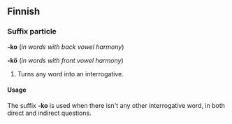 ==Finnish==

===Suffix particle===
'''-ko''' (''in words with back vowel harmony'')

'''-kö''' (''in words with front vowel harmony'')

# Turns any word into an interrogative.

====Usage====
The suffix '''-ko''' is used when there isn't any other interrogative word, in both direct and indirect questions.
